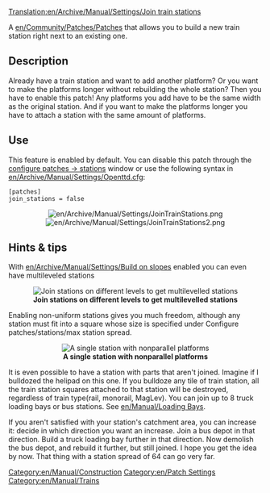 [[Translation:en/Archive/Manual/Settings/Join train stations]]
[[Category:en/Manual/Construction]]
[[Category:en/Patch Settings]]
[[Category:en/Manual/Trains]]

A [[en/Community/Patches/Patches]] that allows you to build a new train station right next to an existing one.


== Description ==
Already have a train station and want to add another platform? Or you want to make the platforms longer without rebuilding the whole station? Then you have to enable this patch! Any platforms you add have to be the same width as the original station. And if you want to make the platforms longer you have to attach a station with the same amount of platforms.

{{en/Note|A good complement to this patch is [[en/Archive/Manual/Settings/Nonuniform stations]], which allow you to build any weird station you can imagine.}}

== Use ==
This feature is enabled by default. You can disable this patch through the [[en/Archive/Manual/Settings/Configuring patches/Stations|configure patches -> stations]] window or use the following syntax in [[en/Archive/Manual/Settings/Openttd.cfg]]:
<pre>[patches]
join_stations = false</pre>

<center>[[File:en/Archive/Manual/Settings/JoinTrainStations.png]] [[File:en/Archive/Manual/Settings/JoinTrainStations2.png]]</center>

== Hints & tips ==
With [[en/Archive/Manual/Settings/Build on slopes]] enabled you can even have multileveled stations

<center>[[File:en/Archive/Manual/Settings/JoinTrainStations3.png|center|frame|'''Join stations on different levels to get multilevelled stations''']]</center>

Enabling non-uniform stations gives you much freedom, although any station must fit into a square whose size is specified under Configure patches/stations/max station spread.

<center>[[File:en/Archive/Manual/Settings/Nonuniformstation129.png|center|frame|'''A single station with nonparallel platforms''']]</center>

It is even possible to have a station with parts that aren't joined. Imagine if I bulldozed the helipad on this one. If you bulldoze any tile of train station, all the train station squares attached to that station will be destroyed, regardless of train type(rail, monorail, MagLev). You can join up to 8 truck loading bays or bus stations. See [[en/Manual/Loading Bays]].

If you aren't satisfied with your station's catchment area, you can increase it: decide in which direction you want an increase. Join a bus depot in that direction. Build a truck loading bay further in that direction. Now demolish the bus depot, and rebuild it further, but still joined. I hope you get the idea by now. That thing with a station spread of 64 can go very far.